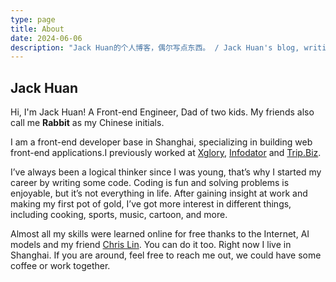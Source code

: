 ```yaml
---
type: page
title: About
date: 2024-06-06
description: "Jack Huan的个人博客，偶尔写点东西。 / Jack Huan's blog, writing to record my life and hobbies."
---
```


## Jack Huan

Hi, I'm Jack Huan! A Front-end Engineer, Dad of two kids. My friends also call me **Rabbit** as my Chinese initials.

I am a front-end developer base in Shanghai, specializing in building web front-end applications.I previously worked at [Xglory](http://www.xglory.cn/), [Infodator](https://www.infodator.com/) and [Trip.Biz](https://ct.ctrip.com/).

I’ve always been a logical thinker since I was young, that’s why I started my career by writing some code. Coding is fun and solving problems is enjoyable, but it’s not everything in life. After gaining insight at work and making my first pot of gold, I’ve got more interest in different things, including cooking, sports, music, cartoon, and more.

Almost all my skills were learned online for free thanks to the Internet, AI models and my friend [Chris Lin](https://chrislin.vercel.app/). You can do it too.
Right now I live in Shanghai. If you are around, feel free to reach me out, we could have some coffee or work together.
